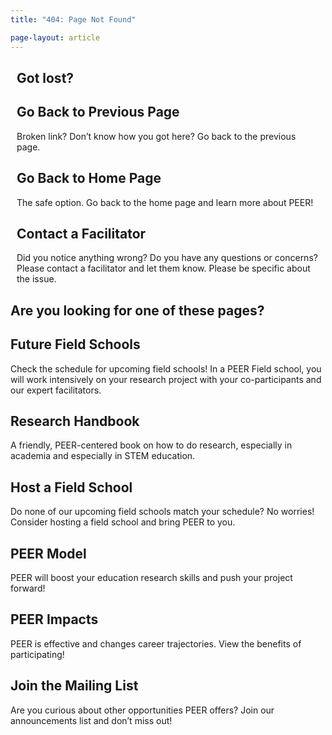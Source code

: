 ```yaml
---
title: "404: Page Not Found"

page-layout: article
---
```


:::{.quarto-listing .quarto-listing-container-grid}

:::{.list .grid .quarto-listing-cols-6}


:::{.g-col-2}

:::{.text-black .bg-info .border .border-2 .border-info style="--bs-bg-opacity: .5; padding: 0px 10px 0px 10px; border-radius: 10px;" }

## Got lost?

:::{.quarto-listing .quarto-listing-container-grid}

:::{.list .grid .quarto-listing-cols-2}

:::{.g-col-1 .card .card-highlight .card-body .quarto-grid-link}

## Go Back to Previous Page

[Broken link? Don't know how you got here? Go back to the previous page.](javascript:history.back()){.stretched-link style="color: inherit; text-decoration: inherit;"}

:::

:::{.g-col-1 .card .card-highlight .card-body .quarto-grid-link}

## Go Back to Home Page

[The safe option. Go back to the home page and learn more about PEER!](javascript:history.back()){.stretched-link style="color: inherit; text-decoration: inherit;"}

:::

:::{.g-col-2 .card .card-highlight .card-body .quarto-grid-link}

## Contact a Facilitator

[Did you notice anything wrong? Do you have any questions or concerns? Please contact a facilitator and let them know. Please be specific about the issue.](contact.qmd){.stretched-link style="color: inherit; text-decoration: inherit;"}

:::

:::

:::

:::

:::

:::{.g-col-4}

## Are you looking for one of these pages?

:::{.quarto-listing .quarto-listing-container-grid}

:::{.list .grid .quarto-listing-cols-3}

:::{.g-col-1 .card .card-highlight .card-body .quarto-grid-link}

## Future Field Schools

[Check the schedule for upcoming field schools! In a PEER Field school, you will work intensively on your research project with your co-participants and our expert facilitators.](events/#upcoming-field-schools){.stretched-link style="color: inherit; text-decoration: inherit;"}

:::

:::{.g-col-1 .card .card-highlight .card-body .quarto-grid-link}

## Research Handbook

[A friendly, PEER-centered book on how to do research, especially in academia and especially in STEM education.](https://handbook.zaposa.com/){.stretched-link style="color: inherit; text-decoration: inherit;"}

:::

:::{.g-col-1 .card .card-highlight .card-body .quarto-grid-link}

## Host a Field School

[Do none of our upcoming field schools match your schedule? No worries! Consider hosting a field school and bring PEER to you.](model/localhost.qmd){.stretched-link style="color: inherit; text-decoration: inherit;"}

:::

:::{.g-col-1 .card .card-highlight .card-body .quarto-grid-link}

## PEER Model

[PEER will boost your education research skills and push your project forward!](model/index.qmd){.stretched-link style="color: inherit; text-decoration: inherit;"}

:::

:::{.g-col-1 .card .card-highlight .card-body .quarto-grid-link}

## PEER Impacts

[PEER is effective and changes career trajectories. View the benefits of participating!](impacts/index.qmd){.stretched-link style="color: inherit; text-decoration: inherit;"}

:::


:::{.g-col-1 .card .card-highlight .card-body .quarto-grid-link}

## Join the Mailing List

[Are you curious about other opportunities PEER offers? Join our announcements list and don't miss out!](contact.qmd#i-want-to-join-the-mailing-list){.stretched-link style="color: inherit; text-decoration: inherit;"}

:::

:::


:::

:::

:::

:::
